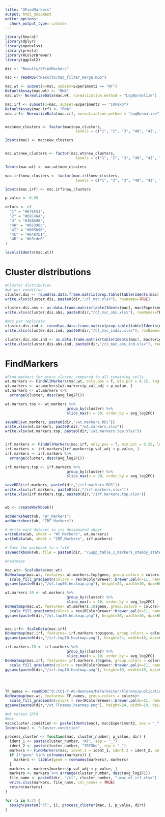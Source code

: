 ---
title: "3FindMarkers"
output: html_document
editor_options: 
  chunk_output_type: console
---

```{r}
library(Seurat)
library(dplyr)
library(openxlsx)
library(presto)
library(RColorBrewer)
library(ggplot2)

dir <- "Results/3FindMarkers"

mac <- readRDS("Results/mac_filter_merge.RDS")

mac.wt <- subset(x=mac, subset=Experiment2 == "WT")
DefaultAssay(mac.wt) <- "RNA"
mac.wt<- NormalizeData(mac.wt, normalization.method = "LogNormalize") 

mac.irf <- subset(x=mac, subset=Experiment2 == "IRF8ko")
DefaultAssay(mac.irf) <- "RNA"
mac.irf<- NormalizeData(mac.irf, normalization.method = "LogNormalize") 


mac$new_clusters <- factor(mac$new_clusters, 
                                levels = c("1", "2", "3", "4H", "4I", "4C", "4R"))

Idents(mac) <- mac$new_clusters


mac.wt$new_clusters <- factor(mac.wt$new_clusters, 
                                levels = c("1", "2", "3", "4H", "4I", "4C", "4R"))

Idents(mac.wt) <- mac.wt$new_clusters

mac.irf$new_clusters <- factor(mac.irf$new_clusters, 
                                levels = c("1", "2", "3", "4H", "4I", "4C", "4R"))

Idents(mac.irf) <- mac.irf$new_clusters

p_value <- 0.05

colors <- c(
  "1" = "#E76F51",
  "2" = "#E9C46A",
  "3" = "#36BA98",
  "4H" = "#03396c",
  "4I" = "#005b96",
  "4C" = "#6497b1",
  "4R" = "#b3cde0"
)

levels(Idents(mac.wt))
```


# Cluster distributions
```{r}
#Cluster distribution
#wt per condition
cluster.dis <- round(as.data.frame.matrix(prop.table(table(Idents(mac), mac$Experiment2), margin=2)), 3)
write.xlsx(cluster.dis, paste0(dir,"/cl_mac.xlsx"), rowNames=TRUE)

cluster.dis.abs <- as.data.frame.matrix(table(Idents(mac), mac$Experiment2))
write.xlsx(cluster.dis.abs, paste0(dir,"/cl_mac_abs.xlsx"), rowNames=TRUE)

#mac per replicate
cluster.dis.ind <- round(as.data.frame.matrix(prop.table(table(Idents(mac), mac$orig.ident), margin=2)), 3)
write.xlsx(cluster.dis.ind, paste0(dir,"/cl_mac_indiv.xlsx"), rowNames=TRUE)

cluster.dis.abs.ind <- as.data.frame.matrix(table(Idents(mac), mac$orig.ident))
write.xlsx(cluster.dis.abs.ind, paste0(dir,"/cl_mac_abs_ind.xlsx"), rowNames=TRUE)
```


# FindMarkers
```{r}

#Find markers for every cluster compared to all remaining cells
wt.markers <- FindAllMarkers(mac.wt, only.pos = T, min.pct = 0.25, logfc.threshold = 0.25)
wt.markers <- wt.markers[wt.markers$p_val_adj < p_value, ]
wt.markers <- wt.markers %>%
  arrange(cluster, desc(avg_log2FC))

wt.markers.top <- wt.markers %>%
                            group_by(cluster) %>%
                            slice_max(n = 20, order_by = avg_log2FC)

saveRDS(wt.markers, paste0(dir,"/wt.markers.RDS"))
write.xlsx(wt.markers, paste0(dir,"/wt.markers.xlsx"))
write.xlsx(wt.markers.top, paste0(dir,"/wt.markers.top.xlsx"))


irf.markers <- FindAllMarkers(mac.irf, only.pos = T, min.pct = 0.25, logfc.threshold = 0.25)
irf.markers <- irf.markers[irf.markers$p_val_adj < p_value, ]
irf.markers <- irf.markers %>%
  arrange(cluster, desc(avg_log2FC))

irf.markers.top <- irf.markers %>%
                            group_by(cluster) %>%
                            slice_max(n = 20, order_by = avg_log2FC)

saveRDS(irf.markers, paste0(dir,"/irf.markers.RDS"))
write.xlsx(irf.markers, paste0(dir,"/irf.markers.xlsx"))
write.xlsx(irf.markers.top, paste0(dir,"/irf.markers.top.xlsx"))


wb <- createWorkbook()

addWorksheet(wb, "WT_Markers")
addWorksheet(wb, "IRF_Markers")

# Write each dataset to its designated sheet
writeData(wb, sheet = "WT_Markers", wt.markers)
writeData(wb, sheet = "IRF_Markers", irf.markers)

# Save the workbook to a file
saveWorkbook(wb, file = paste0(dir, "/Supp_table_1_markers_steady_state.xlsx"), overwrite = TRUE)
```


```{r}
#heatmaps

mac.wt<- ScaleData(mac.wt)
DoHeatmap(mac.wt, features= wt.markers.top$gene, group.colors = colors)+ 
  scale_fill_gradientn(colors = rev(RColorBrewer::brewer.pal(n=11, name = "RdBu")))
ggsave(paste0(dir,"/wt.top50.heatmap.png"), height=24, width=10, dpi=600)

wt.markers.10 <- wt.markers %>%
                            group_by(cluster) %>%
                            slice_max(n = 10, order_by = avg_log2FC)
DoHeatmap(mac.wt, features= wt.markers.10$gene, group.colors = colors)+ 
  scale_fill_gradientn(colors = rev(RColorBrewer::brewer.pal(n=11, name = "RdBu")))
ggsave(paste0(dir,"/wt.top10.heatmap.png"), height=10, width=10, dpi=600)


mac.irf<- ScaleData(mac.irf)
DoHeatmap(mac.irf, features= irf.markers.top$gene, group.colors = colors)+   scale_fill_gradientn(colors = rev(RColorBrewer::brewer.pal(n=11, name = "RdBu")))
ggsave(paste0(dir,"/irf.top50.heatmap.png"), height=24, width=10, dpi=600)

irf.markers.10 <- irf.markers %>%
                            group_by(cluster) %>%
                            slice_max(n = 10, order_by = avg_log2FC)
DoHeatmap(mac.irf, features= irf.markers.10$gene, group.colors = colors)+ 
  scale_fill_gradientn(colors = rev(RColorBrewer::brewer.pal(n=11, name = "RdBu")))
ggsave(paste0(dir,"/irf.top10.heatmap.png"), height=10, width=10, dpi=600)




TF_names <- readRDS("Q:/CCI-T-AG-Henneke/Mitarbeiter/Florens/publications/Dermal Mac - IRF8 - BCG/collaborations/Heidelberg/SCENIC/Objects/TF_names.RDS")
DoHeatmap(mac.wt, features= TF_names, group.colors = colors)+ 
  scale_fill_gradientn(colors = rev(RColorBrewer::brewer.pal(n=11, name = "RdBu")))
ggsave(paste0(dir,"/wt.TFnames.heatmap.png"), height=24, width=10, dpi=600)

```


```{r}
#wt versus IRF8
#mac
mac$cluster.condition <- paste(Idents(mac), mac$Experiment2, sep = "_")
Idents(mac) <- "cluster.condition"

process_cluster <- function(mac, cluster_number, p_value, dir) {
  ident_1 <- paste(cluster_number, "WT", sep = "_")
  ident_2 <- paste(cluster_number, "IRF8ko", sep = "_")
  markers <- FindMarkers(mac, ident.1 = ident_1, ident.2 = ident_2, only.pos = TRUE, min.pct = 0.25, logfc.threshold = 0.5)
  if (!"gene" %in% colnames(markers)) {
    markers <- tibble(gene = rownames(markers), markers)
  }
  markers <- markers[markers$p_val_adj < p_value, ]
  markers <- markers %>% arrange(cluster_number, desc(avg_log2FC))
  file_name <- paste0(dir, "/cl", cluster_number, ".mac.wt_irf.xlsx")
  write.xlsx(markers, file_name, col_names = TRUE)
  return(markers)
}

for (i in 0:7) {
  assign(paste0("cl", i), process_cluster(mac, i, p_value, dir))
}
```

